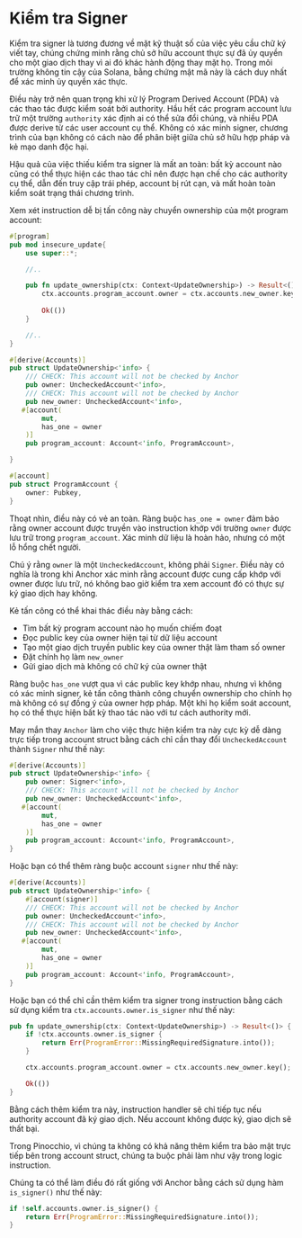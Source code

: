 
# Kiểm tra Signer

Kiểm tra signer là tương đương về mặt kỹ thuật số của việc yêu cầu chữ ký viết tay, chúng chứng minh rằng chủ sở hữu account thực sự đã ủy quyền cho một giao dịch thay vì ai đó khác hành động thay mặt họ. Trong môi trường không tin cậy của Solana, bằng chứng mật mã này là cách duy nhất để xác minh ủy quyền xác thực.

Điều này trở nên quan trọng khi xử lý Program Derived Account (PDA) và các thao tác được kiểm soát bởi authority. Hầu hết các program account lưu trữ một trường `authority` xác định ai có thể sửa đổi chúng, và nhiều PDA được derive từ các user account cụ thể. Không có xác minh signer, chương trình của bạn không có cách nào để phân biệt giữa chủ sở hữu hợp pháp và kẻ mạo danh độc hại.

Hậu quả của việc thiếu kiểm tra signer là mất an toàn: bất kỳ account nào cũng có thể thực hiện các thao tác chỉ nên được hạn chế cho các authority cụ thể, dẫn đến truy cập trái phép, account bị rút cạn, và mất hoàn toàn kiểm soát trạng thái chương trình.

<ArticleSection name="Anchor" id="anchor" level="h2" />

Xem xét instruction dễ bị tấn công này chuyển ownership của một program account:

```rust
#[program]
pub mod insecure_update{
    use super::*;

    //..

    pub fn update_ownership(ctx: Context<UpdateOwnership>) -> Result<()> {
        ctx.accounts.program_account.owner = ctx.accounts.new_owner.key();
    
        Ok(())
    }

    //..
}

#[derive(Accounts)]
pub struct UpdateOwnership<'info> {
    /// CHECK: This account will not be checked by Anchor
    pub owner: UncheckedAccount<'info>,
    /// CHECK: This account will not be checked by Anchor
    pub new_owner: UncheckedAccount<'info>,
   #[account(
        mut,
        has_one = owner
    )]
    pub program_account: Account<'info, ProgramAccount>,

}

#[account]
pub struct ProgramAccount {
    owner: Pubkey,
}
```

Thoạt nhìn, điều này có vẻ an toàn. Ràng buộc `has_one = owner` đảm bảo rằng owner account được truyền vào instruction khớp với trường `owner` được lưu trữ trong `program_account`. Xác minh dữ liệu là hoàn hảo, nhưng có một lỗ hổng chết người.

Chú ý rằng `owner` là một `UncheckedAccount`, không phải `Signer`. Điều này có nghĩa là trong khi Anchor xác minh rằng account được cung cấp khớp với owner được lưu trữ, nó không bao giờ kiểm tra xem account đó có thực sự ký giao dịch hay không.

Kẻ tấn công có thể khai thác điều này bằng cách:
- Tìm bất kỳ program account nào họ muốn chiếm đoạt
- Đọc public key của owner hiện tại từ dữ liệu account
- Tạo một giao dịch truyền public key của owner thật làm tham số owner
- Đặt chính họ làm `new_owner`
- Gửi giao dịch mà không có chữ ký của owner thật

Ràng buộc `has_one` vượt qua vì các public key khớp nhau, nhưng vì không có xác minh signer, kẻ tấn công thành công chuyển ownership cho chính họ mà không có sự đồng ý của owner hợp pháp. Một khi họ kiểm soát account, họ có thể thực hiện bất kỳ thao tác nào với tư cách authority mới.

May mắn thay `Anchor` làm cho việc thực hiện kiểm tra này cực kỳ dễ dàng trực tiếp trong account struct bằng cách chỉ cần thay đổi `UncheckedAccount` thành `Signer` như thế này:

```rust
#[derive(Accounts)]
pub struct UpdateOwnership<'info> {
    pub owner: Signer<'info>,
    /// CHECK: This account will not be checked by Anchor
    pub new_owner: UncheckedAccount<'info>,
   #[account(
        mut,
        has_one = owner
    )]
    pub program_account: Account<'info, ProgramAccount>,
}
```

Hoặc bạn có thể thêm ràng buộc account `signer` như thế này:

```rust
#[derive(Accounts)]
pub struct UpdateOwnership<'info> {
    #[account(signer)]
    /// CHECK: This account will not be checked by Anchor
    pub owner: UncheckedAccount<'info>,
    /// CHECK: This account will not be checked by Anchor
    pub new_owner: UncheckedAccount<'info>,
   #[account(
        mut,
        has_one = owner
    )]
    pub program_account: Account<'info, ProgramAccount>,
}
```

Hoặc bạn có thể chỉ cần thêm kiểm tra signer trong instruction bằng cách sử dụng kiểm tra `ctx.accounts.owner.is_signer` như thế này:

```rust
pub fn update_ownership(ctx: Context<UpdateOwnership>) -> Result<()> {
    if !ctx.accounts.owner.is_signer {
        return Err(ProgramError::MissingRequiredSignature.into());
    }

    ctx.accounts.program_account.owner = ctx.accounts.new_owner.key();

    Ok(())
}
```

Bằng cách thêm kiểm tra này, instruction handler sẽ chỉ tiếp tục nếu authority account đã ký giao dịch. Nếu account không được ký, giao dịch sẽ thất bại.

<ArticleSection name="Pinocchio" id="pinocchio" level="h2" />

Trong Pinocchio, vì chúng ta không có khả năng thêm kiểm tra bảo mật trực tiếp bên trong account struct, chúng ta buộc phải làm như vậy trong logic instruction.

Chúng ta có thể làm điều đó rất giống với Anchor bằng cách sử dụng hàm `is_signer()` như thế này:

```rust
if !self.accounts.owner.is_signer() {
    return Err(ProgramError::MissingRequiredSignature.into());
}
```
